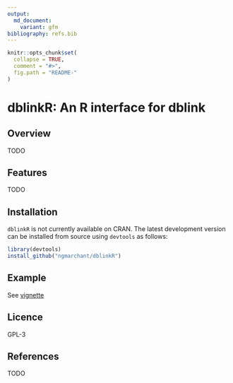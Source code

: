 ```yaml
---
output:
  md_document:
    variant: gfm
bibliography: refs.bib
---
```


<!-- README.md is generated from README.Rmd. Please edit that file -->

```r
knitr::opts_chunk$set(
  collapse = TRUE,
  comment = "#>",
  fig.path = "README-"
)
```

# dblinkR: An R interface for dblink

## Overview
TODO


## Features
TODO


## Installation
`dblinkR` is not currently available on CRAN. 
The latest development version can be installed from source using `devtools` 
as follows:

```r
library(devtools)
install_github("ngmarchant/dblinkR")
```

## Example
See [vignette](vignette/RLdata500.Rmd)

## Licence
GPL-3

## References
TODO
